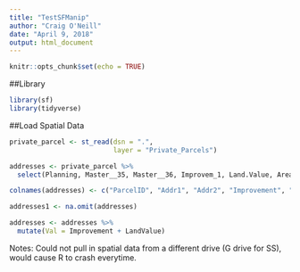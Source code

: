 ```yaml
---
title: "TestSFManip"
author: "Craig O'Neill"
date: "April 9, 2018"
output: html_document
---
```


```r
knitr::opts_chunk$set(echo = TRUE)
```

##Library

```r
library(sf)
library(tidyverse)
```

##Load Spatial Data

```r
private_parcel <- st_read(dsn = ".",
                          layer = "Private_Parcels")

addresses <- private_parcel %>% 
  select(Planning, Master__35, Master__36, Improvem_1, Land.Value, Area_, Acres, Stand_Id, geometry)

colnames(addresses) <- c("ParcelID", "Addr1", "Addr2", "Improvement", "LandValue", "Area", "Acres", "PublicStand", "geometry")

addresses1 <- na.omit(addresses)

addresses <- addresses %>% 
  mutate(Val = Improvement + LandValue)

```
Notes:  Could not pull in spatial data from a different drive (G drive for SS), would cause R to crash everytime.
